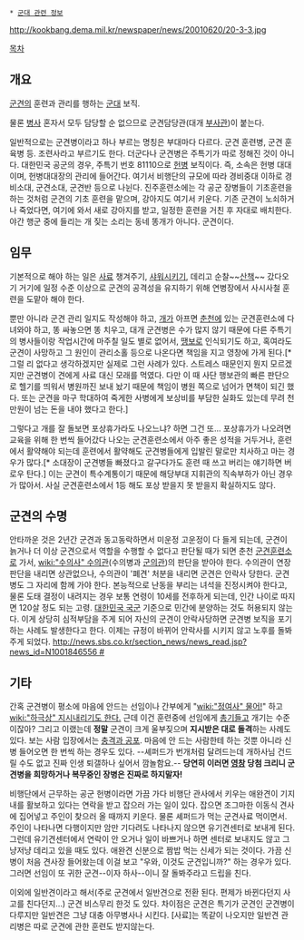  * [[군대 관련 정보]]

http://kookbang.dema.mil.kr/newspaper/news/20010620/20-3-3.jpg

[[목차]]
== 개요 ==
[[군견]]의 훈련과 관리를 행하는 [[군대]] 보직. 

물론 [[병사]] 혼자서 모두 담당할 순 없으므로 군견담당관(대개 [[부사관]])이 붙는다.

일반적으로는 군견병이라고 하나 부르는 명칭은 부대마다 다르다. 군견 훈련병, 군견 훈육병 등. 조련사라고 부르기도 한다. 더군다나 군견병은 주특기가 따로 정해진 것이 아니다. 대한민국 공군의 경우, 주특기 번호 81110으로 [[헌병]] 보직이다. 즉, 소속은 헌병 대대이며, 헌병대대장의 관리에 들어간다. 여기서 비행단의 규모에 따라 경비중대 이하로 경비소대, 군견소대, 군견반 등으로 나뉜다. 진주훈련소에는 각 공군 장병들이 기초훈련을 하는 것처럼 군견의 기초 훈련을 맡으며, 강아지도 여기서 키운다. 기존 군견이 노쇠하거나 죽었다면, 여기에 와서 새로 강아지를 받고, 일정한 훈련을 거친 후 자대로 배치한다. 야간 행군 중에 들리는 개 짖는 소리는 동네 똥개가 아니다. 군견이다.

== 임무 ==
기본적으로 해야 하는 일은 [[사료]] 챙겨주기, [[샤워]]시키기, 데리고 순찰~~[[산책]]~~ 갔다오기 거기에 일정 수준 이상으로 군견의 공격성을 유지하기 위해 연병장에서 사시사철 훈련을 도맡아 해야 한다.  

뿐만 아니라 군견 관리 일지도 작성해야 하고, [[개]]가 아프면 [[춘천]]에 있는 군견훈련소에 다녀와야 하고, 똥 싸놓으면 똥 치우고, 대개 군견병은 수가 많지 않기 때문에 다른 주특기의 병사들이랑 작업시간에 마주칠 일도 별로 없어서, [[땡보]]로 인식되기도 하고, 혹여라도 군견이 사망하고 그 원인이 관리소홀 등으로 나온다면 책임을 지고 영창에 가게 된다.[* 그럴 리 없다고 생각하겠지만 실제로 그런 사례가 있다. 스트레스 때문인지 뭔지 모르겠지만 군견병이 견에게 사료 대신 모래를 먹였다. 다만 이 때 사단 행보관의 빠른 판단으로 헬기를 띄워서 병원까진 보내 놨기 때문에 책임이 병원 쪽으로 넘어가 면책이 되긴 했다. 또는 군견을 마구 학대하여 죽게한 사병에게 보상비를 부담한 실화도 있는데 무려 천만원이 넘는 돈을 내야 했다고 한다.]

그렇다고 개를 잘 돌보면 포상휴가라도 나오느냐? 하면 그건 또... 포상휴가가 나오려면 교육을 위해 한 번씩 들어갔다 나오는 군견훈련소에서 아주 좋은 성적을 거두거나, 훈련에서 활약해야 되는데 훈련에서 활약해도 군견병들에게 입발린 말로만 치사하고 마는 경우가 많다.[* 소대장이 군견병들 빠졌다고 갈구다가도 훈련 때 쓰고 버리는 얘기하면 버로우 탄다.] 이는 군견이 특수계통이기 때문에 해당부대 지휘관의 직속부하가 아닌 경우가 많아서. 사실 군견훈련소에서 1등 해도 포상 받을지 못 받을지 확실하지도 않다.

== 군견의 수명 ==
안타까운 것은 2년간 군견과 동고동락하면서 미운정 고운정이 다 들게 되는데, 군견이 늙거나 더 이상 군견으로서 역할을 수행할 수 없다고 판단될 때가 되면 춘천 [[군견훈련소]]로 가서, [[wiki:"수의사" 수의관]](수의병과 [[군의관]])의 판단을 받아야 한다. 수의관이 연장 판단을 내리면 상관없으나, 수의관이 '폐견' 처분을 내리면 군견은 안락사 당한다. 군견병도 그 자리에 함께 가야 한다. 본능적으로 난동을 부리는 녀석을 진정시켜야 한다고, 물론 도태 결정이 내려지는 경우 보통 연령이 10세를 전후하게 되는데, 인간 나이로 따지면 120살 정도 되는 고령. [[대한민국 국군]] 기준으로 민간에 분양하는 것도 허용되지 않는다. 이게 상당히 심적부담을 주게 되어 자신의 군견이 안락사당하면 군견병 보직을 포기하는 사례도 발생한다고 한다.
이제는 규정이 바뀌어 안락사를 시키지 않고 노후를 돌봐주게 되었다. [[http://news.sbs.co.kr/section_news/news_read.jsp?news_id=N1001846556 #]]

== 기타 ==
간혹 군견병이 평소에 마음에 안드는 선임이나 간부에게 "[[wiki:"정여사" 물어!]]" 하고 [[wiki:"하극상" 지시내리기도 한다.]] 근데 이건 훈련중에 선임에게 [[총기]]들고 개기는 수준이잖아? 그리고 이랬는데 '''정말''' 군견이 크게 울부짖으며 '''지시받은 대로 돌격'''하는 사례도 있다. 보는 사람 입장에서는 [[충격과 공포]]. 마음에 안 드는 사람한테 하는 것뿐 아니라 신병 들어오면 한 번씩 하는 경우도 있다. --셰퍼드가 번개처럼 달려드는데 개하사님 건드릴 수도 없고 진짜 인생 퇴갤하나 싶어서 깜놀함요.-- '''당연히 이러면 [[영창]] 당첨 크리니 군견병을 희망하거나 복무중인 장병은 진짜로 하지말자!'''

비행단에서 근무하는 공군 헌병이라면 가끔 가다 비행단 관사에서 키우는 애완견이 기지 내를 활보하고 있다는 연락을 받고 잡으러 가는 일이 있다. 잡으면 조그마한 이동식 견사에 집어넣고 주인이 찾으러 올 때까지 키운다. 물론 셰퍼드가 먹는 군견사료 먹이면서. 주인이 나타나면 다행이지만 암만 기다려도 나타나지 않으면 유기견센터로 보내게 된다. 그런데 유기견센터에서 연락이 안 오거나 일이 바쁘거나 하면 센터로 보내지도 않고 그냥저냥 데리고 있을 때도 있다. 애완견 신분으로 짬밥 먹는 신세가 되는 것이다. 가끔 신병이 처음 견사장 들어왔는데 이걸 보고 "우와, 이것도 군견입니까?" 하는 경우가 있다. 그러면 선임이 또 귀한 군견--이자 하사--이니 잘 돌봐주라고 드립을 친다.

이외에 일반견이라고 해서(주로 군견에서 일반견으로 전환 된다. 편제가 바뀐다던지 사고를 친다던지...) 군견 비스무리 한것 도 있다. 차이점은 군견은 특기가 군견인 군견병이 다루지만 일반견은 그냥 대충 아무병사나 시킨다. [사료]는 똑같이 나오지만 일반견 관리병은 따로 군견에 관한 훈련도 받지않는다.
